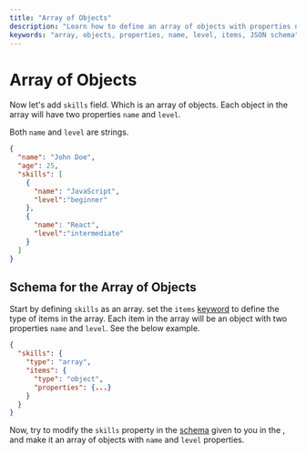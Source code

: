 ```yaml
---
title: "Array of Objects"
description: "Learn how to define an array of objects with properties name and level, and how to set the items keyword in JSON schema."
keywords: "array, objects, properties, name, level, items, JSON schema"
---
```


# Array of Objects



Now let's add `skills` field. Which is an array of objects. Each object in the array will have two properties `name` and `level`.

Both `name` and `level` are strings. 

```json highlightLineStart={4} highlightLineEnd={13}
{
  "name": "John Doe",
  "age": 25,
  "skills": [
    {
      "name": "JavaScript",
      "level":"beginner"
    },
    {
      "name": "React",
      "level":"intermediate"
    }
  ]
}
```

## Schema for the Array of Objects

Start by defining `skills` as an array. set the `items` [keyword](https://json-schema.org/learn/glossary#keyword) to define the type of items in the array. Each item in the array will be an object with two properties `name` and `level`. See the below example.

```json
{
  "skills": {
    "type": "array",
    "items": {
      "type": "object",
      "properties": {...}
    }
  }
}
```
Now, try to modify the `skills` property in the [schema](https://json-schema.org/learn/glossary#schema) given to you in the <SideEditorLink/>, and make it an array of objects with `name` and `level` properties.

